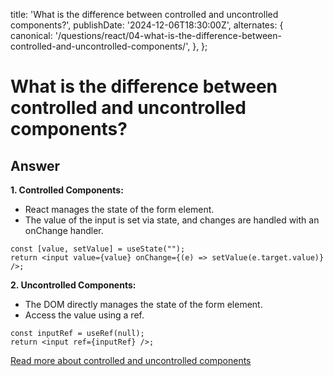 
  title:
    'What is the difference between controlled and uncontrolled components?',
  publishDate: '2024-12-06T18:30:00Z',
  alternates: {
    canonical:
      '/questions/react/04-what-is-the-difference-between-controlled-and-uncontrolled-components/',
  },
};

# What is the difference between controlled and uncontrolled components?

## Answer

**1. Controlled Components:**

- React manages the state of the form element.
- The value of the input is set via state, and changes are handled with an onChange handler.

```
const [value, setValue] = useState("");
return <input value={value} onChange={(e) => setValue(e.target.value)} />;
```

**2. Uncontrolled Components:**

- The DOM directly manages the state of the form element.
- Access the value using a ref.

```
const inputRef = useRef(null);
return <input ref={inputRef} />;
```

[Read more about controlled and uncontrolled components](https://react.dev/learn/sharing-state-between-components#controlled-and-uncontrolled-components)

<GithubEdit link='/questions/react/04-what-is-the-difference-between-controlled-and-uncontrolled-components/page.mdx' />
